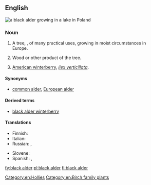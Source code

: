 ==English==
[[File:Alder in lake.jpg|thumb|a '''black alder''' growing in a lake in Poland]]
{{wikipedia|Alnus glutinosa}}

===Noun===
{{en-noun|head=[[black]] [[alder]]|~}}

# {{context|countable|uncountable|lang=en}} A tree, {{taxlink|Alnus glutinosa|species|noshow=1}}, of many practical uses, growing in moist circumstances in Europe.
# {{context|uncountable|lang=en}} Wood or other product of the tree.
# [[American winterberry]], ''[[Ilex verticillata]]''.

====Synonyms====
* [[common alder]], [[European alder]]

====Derived terms====
* [[black alder winterberry]]

====Translations====
{{trans-top|''Alnus glutinosa'' tree}}
* Finnish: {{t+|fi|tervaleppä}}
* Italian: {{t|it|ontano nero|m}}
* Russian: {{t|ru|ольха́ кле́йкая|f}}, {{t|ru|ольха́ чёрная|f}}
{{trans-mid}}
* Slovene: {{t|sl|črna jelša}}
* Spanish: {{qualifier|Castilian Spanish}} {{t+|es|aliso|m}}, {{qualifier|Castilian Spanish}} {{t|es|alisos|m-p}}
{{trans-bottom}}
{{trans-top|wood or other product}}
{{trans-mid}}
{{trans-bottom}}
{{trans-see|American winterberry}}

[[Category:en:Hollies]]
[[Category:en:Birch family plants]]
[[fy:black alder]]
[[pl:black alder]]
[[fi:black alder]]
